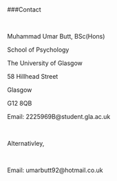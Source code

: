 
&nbsp;

###Contact

&nbsp;

Muhammad Umar Butt, BSc(Hons)

School of Psychology 

The University of Glasgow

58 Hillhead Street

Glasgow 

G12 8QB 

Email: 2225969B@student.gla.ac.uk

&nbsp;


Alternativley,

&nbsp;

Email: umarbutt92@hotmail.co.uk



